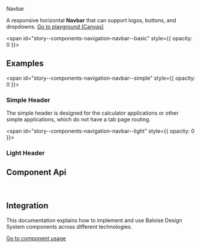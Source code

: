 
<bal-doc-banner id="story--components-navigation-navbar--basic" >Navbar</bal-doc-banner>

<bal-doc-lead>
  A responsive horizontal <b>Navbar</b> that can support logos, buttons, and dropdowns.
</bal-doc-lead>

<Canvas withSource="open" className="has-visible-overflow">
  <Story id="components-navigation-navbar--basic" />
</Canvas>

<bal-doc-app>
  <bal-button-group class="mb-large" position="center">
    <a class="button is-primary" href="?path=/story/components-navigation-navbar--basic">
      Go to playground (Canvas)
    </a>
    <bal-doc-code-sandbox
      framework="angular"
      template={Basic.parameters.docs.source.code}
      modules="navbar"
    ></bal-doc-code-sandbox>
    <bal-doc-code-sandbox
      framework="html"
      template={Basic.parameters.docs.source.code}
      modules="navbar"
    ></bal-doc-code-sandbox>
  </bal-button-group>
</bal-doc-app>

<span id="story--components-navigation-navbar--basic" style={{ opacity: 0 }}></span>

## Examples

<span id="story--components-navigation-navbar--simple" style={{ opacity: 0 }}></span>

### Simple Header

The simple header is designed for the calculator applications or other simple applications, which
do not have a tab page routing.

<Canvas className="has-visible-overflow">
  <Story id="components-navigation-navbar--simple" />
</Canvas>

<span id="story--components-navigation-navbar--light" style={{ opacity: 0 }}></span>

### Light Header

<Canvas className="has-visible-overflow">
  <Story id="components-navigation-navbar--light" />
</Canvas>

## Component Api

<Description markdown={readme} />
<Description markdown={navbarBrand} />
<Description markdown={navbarMenu} />
<Description markdown={navbarMenuStart} />
<Description markdown={navbarMenuEnd} />

<br />

## Integration

This documentation explains how to implement and use Baloise Design System components across different technologies.

<a class="button is-primary" href="?path=/docs/development-components--page">
  Go to component usage
</a>


<Description markdown={theming} />


<Description markdown={testing} />

<bal-doc-github link="/components/bal-navbar/stories/bal-navbar.docs.mdx"></bal-doc-github>
